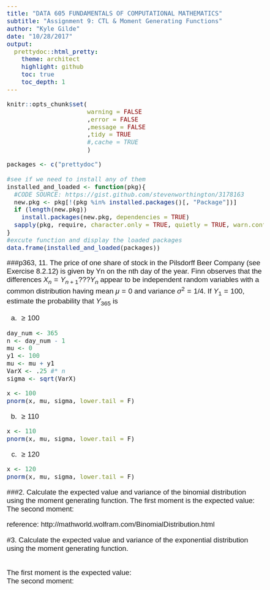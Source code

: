 ```yaml
---
title: "DATA 605 FUNDAMENTALS OF COMPUTATIONAL MATHEMATICS" 
subtitle: "Assignment 9: CTL & Moment Generating Functions"
author: "Kyle Gilde"
date: "10/28/2017"
output: 
  prettydoc::html_pretty:
    theme: architect
    highlight: github
    toc: true
    toc_depth: 1
---
```

<style type="text/css">
body{
  font-family: Helvetica;
  font-size: 14pt;
}
</style>
<body>
```r
knitr::opts_chunk$set(
                      warning = FALSE
                      ,error = FALSE
                      ,message = FALSE
                      ,tidy = TRUE
                      #,cache = TRUE
                      )
```


```r
packages <- c("prettydoc")

#see if we need to install any of them
installed_and_loaded <- function(pkg){
  #CODE SOURCE: https://gist.github.com/stevenworthington/3178163
  new.pkg <- pkg[!(pkg %in% installed.packages()[, "Package"])]
  if (length(new.pkg)) 
    install.packages(new.pkg, dependencies = TRUE)
  sapply(pkg, require, character.only = TRUE, quietly = TRUE, warn.conflicts = FALSE)
}
#excute function and display the loaded packages
data.frame(installed_and_loaded(packages))
```

###p363, 11. The price of one share of stock in the Pilsdorff Beer Company (see Exercise 8.2.12) is given by Yn on the nth day of the year. Finn observes that the differences $X_n = Y_{n+1} ??? Y_n$ appear to be independent random variables with a common distribution having mean $\mu = 0$ and variance $\sigma^2 = 1/4$. If $Y_1 = 100$, estimate the probability that $Y_365$ is

(a) $\geq 100$
```r
day_num <- 365
n <- day_num - 1
mu <- 0
y1 <- 100
mu <- mu + y1
VarX <- .25 #* n
sigma <- sqrt(VarX)

x <- 100
pnorm(x, mu, sigma, lower.tail = F)
```

(b) $\geq 110$

```r
x <- 110
pnorm(x, mu, sigma, lower.tail = F)
```


(c) $\geq 120$

```r
x <- 120
pnorm(x, mu, sigma, lower.tail = F)
```


###2. Calculate the expected value and variance of the binomial distribution using the moment generating function.
\frac{n!}{(n - k)!}
 \begin{equation}
f(x) = {n \choose k} p^k (1 - p)^{n - k}, k \in \{0, 1, 2, ...\}
 \end{equation}
 \begin{equation}
M_X(t) = E(e^{tx}) = \sum_{k = 0}^{n} e^{tk}  {n \choose k} p^x (1 - p)^{n - k}
 \end{equation}
 \begin{equation}
M_X(t) = \sum_{k = 0}^{n} {n \choose k} (pe^t)^k  (1 - p)^{n - k}
 \end{equation}
 \begin{equation}
M_X(t) =  \sum_{k = 0}^{n} {n \choose k} (pe^t)^x  (1 - p)^{n - k}
 \end{equation}
 \begin{equation}
M_X(t) = [pe^t + 1 - p]^n
 \end{equation} 
The first moment is the expected value: 
 \begin{equation}
M_X'(0) = E(x) = n[pe^t + 1 - p]^{n-1} (pe^t) = n(p + 1 - p)^{n - 1} * p = np
 \end{equation}  
The second moment:
 \begin{equation}
M_X''(0) =  n(n - 1)[pe^t + 1 - p]^{n-2} (pe^t)^2 n[pe^t + 1 - p]^{n-1} (pe^t) = n(n-1)p^2+np
 \end{equation}  
  \begin{equation}
V(X) = E(X^2) - E(X)^2 = n(n-1)p^2+np - n^2p^2 = np(1 - p)
 \end{equation}  
 
 
reference: http://mathworld.wolfram.com/BinomialDistribution.html
 
#3. Calculate the expected value and variance of the exponential distribution using the moment generating function.

 \begin{equation}
f(x) = \lambda e^{-\lambda x}, 0 < x < \infty 
 \end{equation}
 \begin{equation}
M_X(t) = E(e^{tx}) = \int_{0}^{\infty} e^{tx} \lambda e^{-\lambda x} dx
 \end{equation}
 \begin{equation}
M_X(t) = \lambda \int_{0}^{\infty} e^{tx} e^{-\lambda x} dx
 \end{equation}
 \begin{equation}
M_X(t) = \lambda \int_{0}^{\infty} e^{(t -\lambda) x} dx
 \end{equation}
 \begin{equation}
M_X(t) = \lambda \int_{0}^{\infty} e^{(t -\lambda) x} dx
 \end{equation} 
 \begin{equation}
M_X(t) = \frac{\lambda}{t -\lambda}
 \end{equation}  
The first moment is the expected value: 
 \begin{equation}
M_X'(0) = E(x) = \frac{\lambda}{(t -\lambda)^2} = \frac{1}{\lambda}
 \end{equation}  
The second moment:
 \begin{equation}
M_X''(0) = \frac{-2\lambda}{(t -\lambda)^3} 
 \end{equation}   
  \begin{equation}
V(X) = E(X^2) - E(X)^2 = \frac{-2\lambda}{(t -\lambda)^3} - \frac{1}{\lambda^2} = \frac{1}{\lambda^2}
 \end{equation}  
  
 
 
 
 
</body>